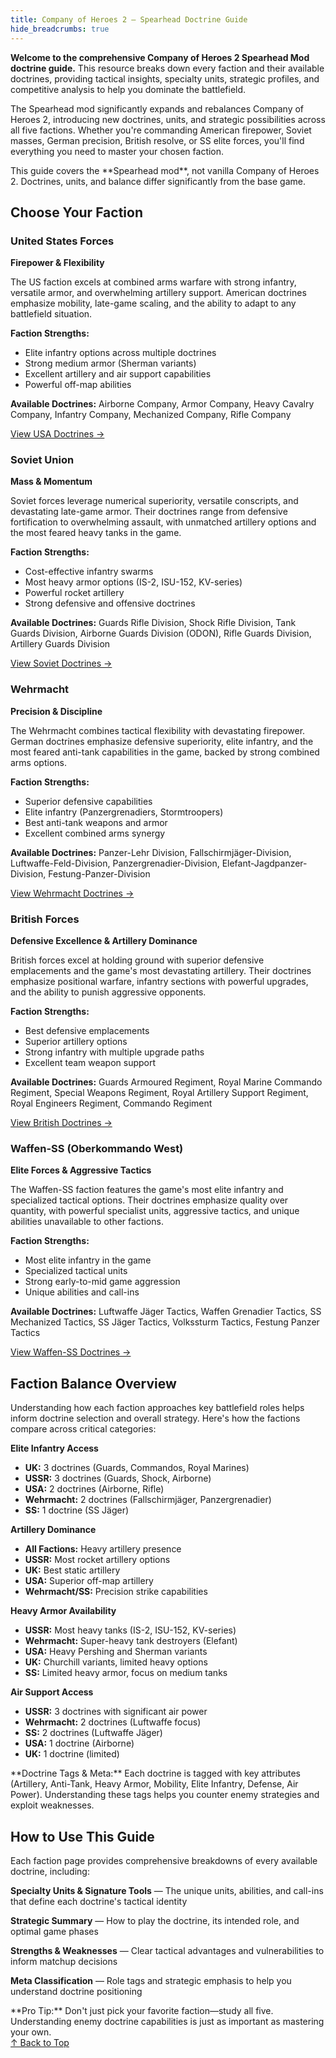 ```yaml
---
title: Company of Heroes 2 — Spearhead Doctrine Guide
hide_breadcrumbs: true
---
```



<div class="space-y-6 mb-10">

**Welcome to the comprehensive Company of Heroes 2 Spearhead Mod doctrine guide.** This resource breaks down every faction and their available doctrines, providing tactical insights, specialty units, strategic profiles, and competitive analysis to help you dominate the battlefield.

The Spearhead mod significantly expands and rebalances Company of Heroes 2, introducing new doctrines, units, and strategic possibilities across all five factions. Whether you're commanding American firepower, Soviet masses, German precision, British resolve, or SS elite forces, you'll find everything you need to master your chosen faction.

</div>

<Callout variant="tip">
This guide covers the **Spearhead mod**, not vanilla Company of Heroes 2. Doctrines, units, and balance differ significantly from the base game.
</Callout>

<div class="my-12 border-t-2 border-primary/30"></div>

## Choose Your Faction

<div class="space-y-8 mb-10">

### United States Forces

<div class="space-y-4 mb-8">

**Firepower & Flexibility**

The US faction excels at combined arms warfare with strong infantry, versatile armor, and overwhelming artillery support. American doctrines emphasize mobility, late-game scaling, and the ability to adapt to any battlefield situation.

**Faction Strengths:**
- Elite infantry options across multiple doctrines
- Strong medium armor (Sherman variants)
- Excellent artillery and air support capabilities
- Powerful off-map abilities

**Available Doctrines:** Airborne Company, Armor Company, Heavy Cavalry Company, Infantry Company, Mechanized Company, Rifle Company

[View USA Doctrines →](/company-of-heroes-2/usa)

</div>

### Soviet Union

<div class="space-y-4 mb-8">

**Mass & Momentum**

Soviet forces leverage numerical superiority, versatile conscripts, and devastating late-game armor. Their doctrines range from defensive fortification to overwhelming assault, with unmatched artillery options and the most feared heavy tanks in the game.

**Faction Strengths:**
- Cost-effective infantry swarms
- Most heavy armor options (IS-2, ISU-152, KV-series)
- Powerful rocket artillery
- Strong defensive and offensive doctrines

**Available Doctrines:** Guards Rifle Division, Shock Rifle Division, Tank Guards Division, Airborne Guards Division (ODON), Rifle Guards Division, Artillery Guards Division

[View Soviet Doctrines →](/company-of-heroes-2/soviet)

</div>

### Wehrmacht

<div class="space-y-4 mb-8">

**Precision & Discipline**

The Wehrmacht combines tactical flexibility with devastating firepower. German doctrines emphasize defensive superiority, elite infantry, and the most feared anti-tank capabilities in the game, backed by strong combined arms options.

**Faction Strengths:**
- Superior defensive capabilities
- Elite infantry (Panzergrenadiers, Stormtroopers)
- Best anti-tank weapons and armor
- Excellent combined arms synergy

**Available Doctrines:** Panzer-Lehr Division, Fallschirmjäger-Division, Luftwaffe-Feld-Division, Panzergrenadier-Division, Elefant-Jagdpanzer-Division, Festung-Panzer-Division

[View Wehrmacht Doctrines →](/company-of-heroes-2/wehrmacht)

</div>

### British Forces

<div class="space-y-4 mb-8">

**Defensive Excellence & Artillery Dominance**

British forces excel at holding ground with superior defensive emplacements and the game's most devastating artillery. Their doctrines emphasize positional warfare, infantry sections with powerful upgrades, and the ability to punish aggressive opponents.

**Faction Strengths:**
- Best defensive emplacements
- Superior artillery options
- Strong infantry with multiple upgrade paths
- Excellent team weapon support

**Available Doctrines:** Guards Armoured Regiment, Royal Marine Commando Regiment, Special Weapons Regiment, Royal Artillery Support Regiment, Royal Engineers Regiment, Commando Regiment

[View British Doctrines →](/company-of-heroes-2/uk)

</div>

### Waffen-SS (Oberkommando West)

<div class="space-y-4 mb-8">

**Elite Forces & Aggressive Tactics**

The Waffen-SS faction features the game's most elite infantry and specialized tactical options. Their doctrines emphasize quality over quantity, with powerful specialist units, aggressive tactics, and unique abilities unavailable to other factions.

**Faction Strengths:**
- Most elite infantry in the game
- Specialized tactical units
- Strong early-to-mid game aggression
- Unique abilities and call-ins

**Available Doctrines:** Luftwaffe Jäger Tactics, Waffen Grenadier Tactics, SS Mechanized Tactics, SS Jäger Tactics, Volkssturm Tactics, Festung Panzer Tactics

[View Waffen-SS Doctrines →](/company-of-heroes-2/oberkommando)

</div>

</div>

<div class="my-12 border-t-2 border-primary/30"></div>

## Faction Balance Overview

<div class="space-y-6 mb-8">

Understanding how each faction approaches key battlefield roles helps inform doctrine selection and overall strategy. Here's how the factions compare across critical categories:

</div>

<div class="grid grid-cols-1 md:grid-cols-2 gap-6 mb-8">

<div class="p-6 rounded-lg border-2 border-primary/20 bg-card/30">

**Elite Infantry Access**

- **UK:** <span class="text-fs-gold font-semibold">3 doctrines</span> (Guards, Commandos, Royal Marines)
- **USSR:** <span class="text-fs-gold font-semibold">3 doctrines</span> (Guards, Shock, Airborne)
- **USA:** <span class="text-fs-gold font-semibold">2 doctrines</span> (Airborne, Rifle)
- **Wehrmacht:** <span class="text-fs-gold font-semibold">2 doctrines</span> (Fallschirmjäger, Panzergrenadier)
- **SS:** <span class="text-fs-gold font-semibold">1 doctrine</span> (SS Jäger)

</div>

<div class="p-6 rounded-lg border-2 border-primary/20 bg-card/30">

**Artillery Dominance**

- **All Factions:** Heavy artillery presence
- **USSR:** Most rocket artillery options
- **UK:** Best static artillery
- **USA:** Superior off-map artillery
- **Wehrmacht/SS:** Precision strike capabilities

</div>

<div class="p-6 rounded-lg border-2 border-primary/20 bg-card/30">

**Heavy Armor Availability**

- **USSR:** Most heavy tanks (IS-2, ISU-152, KV-series)
- **Wehrmacht:** Super-heavy tank destroyers (Elefant)
- **USA:** Heavy Pershing and Sherman variants
- **UK:** Churchill variants, limited heavy options
- **SS:** Limited heavy armor, focus on medium tanks

</div>

<div class="p-6 rounded-lg border-2 border-primary/20 bg-card/30">

**Air Support Access**

- **USSR:** <span class="text-fs-gold font-semibold">3 doctrines</span> with significant air power
- **Wehrmacht:** <span class="text-fs-gold font-semibold">2 doctrines</span> (Luftwaffe focus)
- **SS:** <span class="text-fs-gold font-semibold">2 doctrines</span> (Luftwaffe Jäger)
- **USA:** <span class="text-fs-gold font-semibold">1 doctrine</span> (Airborne)
- **UK:** <span class="text-fs-gold font-semibold">1 doctrine</span> (limited)

</div>

</div>

<Callout variant="warning">
**Doctrine Tags & Meta:** Each doctrine is tagged with key attributes (Artillery, Anti-Tank, Heavy Armor, Mobility, Elite Infantry, Defense, Air Power). Understanding these tags helps you counter enemy strategies and exploit weaknesses.
</Callout>

<div class="my-12 border-t-2 border-primary/30"></div>

## How to Use This Guide

<div class="space-y-6 mb-8">

Each faction page provides comprehensive breakdowns of every available doctrine, including:

**Specialty Units & Signature Tools** — The unique units, abilities, and call-ins that define each doctrine's tactical identity

**Strategic Summary** — How to play the doctrine, its intended role, and optimal game phases

**Strengths & Weaknesses** — Clear tactical advantages and vulnerabilities to inform matchup decisions

**Meta Classification** — Role tags and strategic emphasis to help you understand doctrine positioning

</div>

<Callout variant="success">
**Pro Tip:** Don't just pick your favorite faction—study all five. Understanding enemy doctrine capabilities is just as important as mastering your own.
</Callout>

<div class="text-center mt-16 mb-8">
  <a 
    href="#" 
    class="inline-flex items-center gap-2 px-8 py-3 text-sm font-semibold rounded-md bg-primary/20 hover:bg-primary/30 text-primary transition-colors"
  >
    ↑ Back to Top
  </a>
</div>